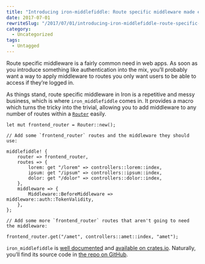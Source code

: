 ```yaml
---
title: "Introducing iron-middlefiddle: Route specific middleware made easy in Iron"
date: 2017-07-01
rewriteSlug: "/2017/07/01/introducing-iron-middlefiddle-route-specific-middleware-made-easy-iron/"
category:
  - Uncategorized
tags:
  - Untagged
---
```


Route specific middleware is a fairly common need in web apps. As soon as you introduce something like authentication into the mix, you’ll probably want a way to apply middleware to routes you only want users to be able to access if they’re logged in.

As things stand, route specific middleware in Iron is a repetitive and messy business, which is where `iron_middlefiddle` comes in. It provides a macro which turns the tricky into the trivial, allowing you to add middleware to any number of routes within a [`Router`](https://docs.rs/router/0.5.1/router/struct.Router.html) easily.

<!-- readmore -->
```
let mut frontend_router = Router::new();

// Add some `frontend_router` routes and the middleware they should use:

middlefiddle! {
    router => frontend_router,
    routes => {
        lorem: get "/lorem" => controllers::lorem::index,
        ipsum: get "/ipsum" => controllers::ipsum::index,
        dolor: get "/dolor" => controllers::dolor::index,
    },
    middleware => {
        Middleware::BeforeMiddleware => middleware::auth::TokenValidity,
    },
};

// Add some more `frontend_router` routes that aren't going to need the middleware:

frontend_router.get("/amet", controllers::amet::index, "amet");
```

`iron_middlefiddle` is [well documented](https://docs.rs/iron-middlefiddle/0.1.1/iron_middlefiddle/) and [available on crates.io](https://crates.io/crates/iron-middlefiddle). Naturally, you’ll find its source code in [the repo on GitHub](https://github.com/elliotekj/iron-middlefiddle).
  
